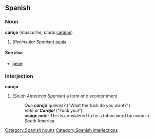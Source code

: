 == Spanish ==
=== Noun ===
[[Category:Spanish nouns]]
'''carajo''' (''masculine, plural'' [[carajos]])
# (''Peninsular Spanish'') [[penis]]
==== See also ====
* [[pene]]
=== Interjection ===
[[Category:Spanish interjections]]
'''carajo'''
# (''South American Spanish'') a term of discontentment
#:''Que '''carajo''' quieres?'' ("What the fuck do you want?")
#:''Vete al '''Carajo'''!'' ("Fuck you!")
#:'''usage note''': This is considered to be a taboo word by many in South America.